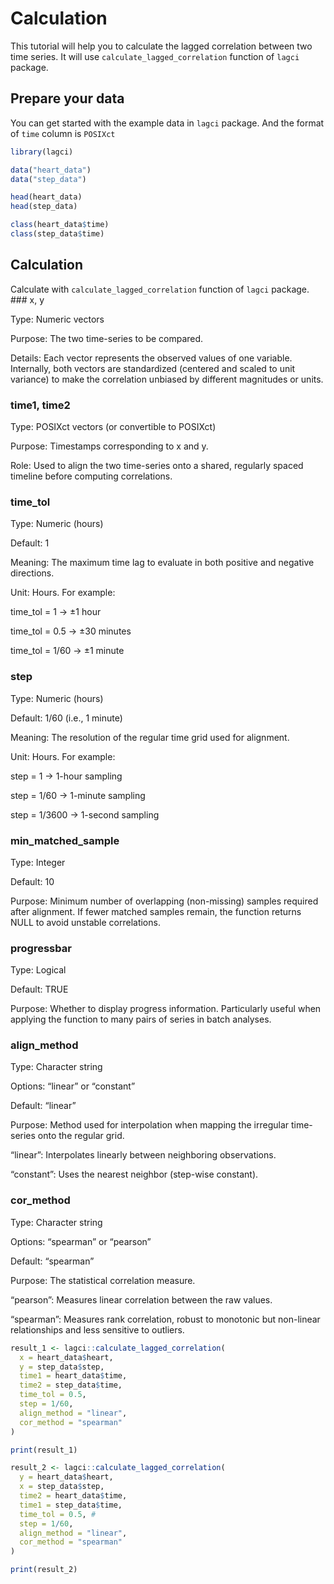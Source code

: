 # Calculation

This tutorial will help you to calculate the lagged correlation between two time series. It will use `calculate_lagged_correlation` function of `lagci` package.

## Prepare your data

You can get started with the example data in `lagci` package. And the format of `time` column is `POSIXct`

```r
library(lagci)

data("heart_data")
data("step_data")

head(heart_data)
head(step_data)

class(heart_data$time)
class(step_data$time)
```

## Calculation

Calculate with `calculate_lagged_correlation` function of `lagci` package. \### x, y

Type: Numeric vectors

Purpose: The two time-series to be compared.

Details: Each vector represents the observed values of one variable. Internally, both vectors are standardized (centered and scaled to unit variance) to make the correlation unbiased by different magnitudes or units.

### time1, time2

Type: POSIXct vectors (or convertible to POSIXct)

Purpose: Timestamps corresponding to x and y.

Role: Used to align the two time-series onto a shared, regularly spaced timeline before computing correlations.

### time_tol

Type: Numeric (hours)

Default: 1

Meaning: The maximum time lag to evaluate in both positive and negative directions.

Unit: Hours. For example:

time_tol = 1 → ±1 hour

time_tol = 0.5 → ±30 minutes

time_tol = 1/60 → ±1 minute

### step

Type: Numeric (hours)

Default: 1/60 (i.e., 1 minute)

Meaning: The resolution of the regular time grid used for alignment.

Unit: Hours. For example:

step = 1 → 1-hour sampling

step = 1/60 → 1-minute sampling

step = 1/3600 → 1-second sampling

### min_matched_sample

Type: Integer

Default: 10

Purpose: Minimum number of overlapping (non-missing) samples required after alignment. If fewer matched samples remain, the function returns NULL to avoid unstable correlations.

### progressbar

Type: Logical

Default: TRUE

Purpose: Whether to display progress information. Particularly useful when applying the function to many pairs of series in batch analyses.

### align_method

Type: Character string

Options: "linear" or "constant"

Default: "linear"

Purpose: Method used for interpolation when mapping the irregular time-series onto the regular grid.

"linear": Interpolates linearly between neighboring observations.

"constant": Uses the nearest neighbor (step-wise constant).

### cor_method

Type: Character string

Options: "spearman" or "pearson"

Default: "spearman"

Purpose: The statistical correlation measure.

"pearson": Measures linear correlation between the raw values.

"spearman": Measures rank correlation, robust to monotonic but non-linear relationships and less sensitive to outliers.

```r
result_1 <- lagci::calculate_lagged_correlation(
  x = heart_data$heart,
  y = step_data$step,
  time1 = heart_data$time,
  time2 = step_data$time,
  time_tol = 0.5,
  step = 1/60,
  align_method = "linear",
  cor_method = "spearman"
)

print(result_1)
```

```r
result_2 <- lagci::calculate_lagged_correlation(
  y = heart_data$heart,
  x = step_data$step,
  time2 = heart_data$time,
  time1 = step_data$time,
  time_tol = 0.5, # 
  step = 1/60,
  align_method = "linear",
  cor_method = "spearman"
)

print(result_2)
```
